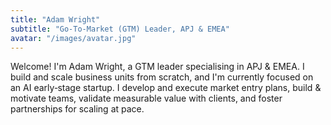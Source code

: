 ```yaml
---
title: "Adam Wright"
subtitle: "Go-To-Market (GTM) Leader, APJ & EMEA"
avatar: "/images/avatar.jpg"
---
```


Welcome! I'm Adam Wright, a GTM leader specialising in APJ & EMEA. I build and scale business units from scratch, and I'm currently focused on an AI early‑stage startup. I develop and execute market entry plans, build & motivate teams, validate measurable value with clients, and foster partnerships for scaling at pace.